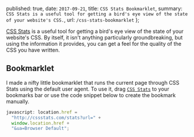 
  published: true,
  date: `2017-09-21`,
  title: `CSS Stats Bookmarklet`,
  summary: `CSS Stats is a useful tool for getting a bird's eye view of the state of your
  website's CSS.`,
  url: `/css-stats-bookmarklet`
};


[CSS Stats](http://cssstats.com) is a useful tool for getting a bird's eye view of the state of your website's CSS. By itself, it isn't anything particularly groundbreaking, but using the information it provides, you can get a feel for the quality of the CSS you have written.

## Bookmarklet

I made a nifty little bookmarklet that runs the current page through CSS Stats using the default user agent. To use it, drag <a href="javascript:location.href='http://cssstats.com/stats?url='+window.location.href+'&ua=Browser Default'" title="CSS Stats">`CSS Stats`</a> to your bookmarks bar or use the code snippet below to create the bookmark manually.

```javascript
javascript: location.href =
  "http://cssstats.com/stats?url=" +
  window.location.href +
  "&ua=Browser Default";
```
